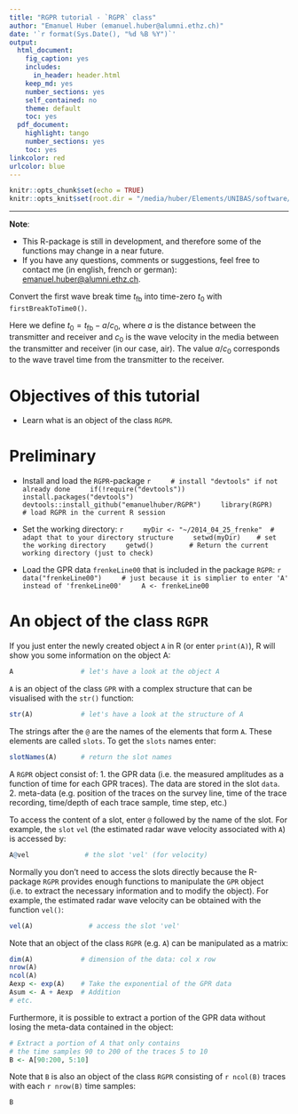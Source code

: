 ```yaml
---
title: "RGPR tutorial - `RGPR` class"
author: "Emanuel Huber (emanuel.huber@alumni.ethz.ch)"
date: '`r format(Sys.Date(), "%d %B %Y")`'
output:
  html_document:
    fig_caption: yes
    includes:
      in_header: header.html
    keep_md: yes
    number_sections: yes
    self_contained: no
    theme: default
    toc: yes
  pdf_document:
    highlight: tango
    number_sections: yes
    toc: yes
linkcolor: red
urlcolor: blue
---
```

  
```r
knitr::opts_chunk$set(echo = TRUE)
knitr::opts_knit$set(root.dir = "/media/huber/Elements/UNIBAS/software/codeR/package_RGPR/RGPR-gh-pages_tools/2014_04_25_frenke") 
```

***

**Note**: 

* This R-package is still in development, and therefore some of the functions may change in a near future. 
* If you have any questions, comments or suggestions, feel free to contact me (in english, french or german): <emanuel.huber@alumni.ethz.ch>.


Convert the first wave break time $t_{\mathrm{fb}}$ into time-zero $t_0$ 
with `firstBreakToTime0()`. 

Here we define $t_0 = t_{\mathrm{fb}} - a/c_0$, where $a$ is the distance
between the transmitter and receiver and $c_0$ is the wave velocity in
the media between the transmitter and receiver (in our case, air). 
The value $a/c_0$ corresponds to the wave travel time from the transmitter 
to the receiver.




# Objectives of this tutorial
* Learn what is an object of the class `RGPR`.



# Preliminary

* Install and load the `RGPR`-package
    ```r
    # install "devtools" if not already done
    if(!require("devtools")) install.packages("devtools")
    devtools::install_github("emanuelhuber/RGPR")
    library(RGPR)       # load RGPR in the current R session
    ```
    
* Set the working directory:
    ```r
    myDir <- "~/2014_04_25_frenke"  # adapt that to your directory structure
    setwd(myDir)    # set the working directory
    getwd()         # Return the current working directory (just to check)
    ```
    
* Load the GPR data `frenkeLine00` that is included in the package `RGPR`:
    ```r
    data("frenkeLine00")
    # just because it is simplier to enter 'A' instead of 'frenkeLine00'
    A <- frenkeLine00   
    ```


# An object of the class `RGPR`

If you just enter the newly created object `A` in R (or enter `print(A)`), R will show you some information on the object A:
```r
A                 # let's have a look at the object A
```

`A` is an object of the class `GPR` with a complex structure that can be visualised with the `str()` function:
```r
str(A)            # let's have a look at the structure of A
```


The strings after the `@` are the names of the elements that form `A`. These elements are called `slots`. To get the `slots` names enter:
```r
slotNames(A)      # return the slot names
```

A `RGPR` object consist of:
1. the GPR data (i.e. the measured amplitudes as a function of time for each GPR traces). The data are stored in the slot `data`.
2. meta-data (e.g. position of the traces on the survey line, time of the trace recording, time/depth of each trace sample, time step, etc.)

To access the content of a slot, enter `@` followed by the name of the slot. For example, the `slot` `vel` (the estimated radar wave velocity associated with `A`) is accessed by:
```r
A@vel              # the slot 'vel' (for velocity)
```

Normally you don't need to access the slots directly because the R-package `RGPR` provides enough functions to manipulate the `GPR` object (i.e. to extract the necessary information and to modify the object). For example, the estimated radar wave velocity can be obtained with the function `vel()`:
```r
vel(A)              # access the slot 'vel'
```

<!---
`A` is an object of the class `GPR` with a complex structure:
```r
class(A)          # To which class belong A?
```

To see the structure of `A` enter
```r
str(A)            # let's have a look at the structure of A
```

The strings after the `@` are the names of the elements that form `A`. These elements are called `slots`. To get the `slots` names enter:
```r
slotNames(A)      # return the slot names
```

To access the content of a slot, enter `@` followed by the name of the slot. For example, the `slot` `vel` (the estimated radar wave velocity) is accessed by:
```r
A@vel              # the slot 'vel' (for velocity)
```
-->

<!---
What is the velocity unit? The slot `@depthunit` gives the vertical unit (z, time) and `@posunit` the horizontal unit (x-y):
```r
paste0(A@posunit,"/",A@depthunit)           # the slot 'vel' ('vel' for velocity)
```
-->

<!---
The GPR data are in the slot `@data`. If you enter `A@data` you will notice that `A@data` is a matrix whose columns correspond to the recorded traces and the lines to the time of record. It is not a good practice that the user change the slot contents itself, because some of the slots are related and should not be changed alone. The R-package `RGPR` provides enough function to manipulate the `GPR` object.
-->

Note that an object of the class `RGPR` (e.g. `A`) can be manipulated as a matrix:

```r
dim(A)            # dimension of the data: col x row
nrow(A)
ncol(A)
Aexp <- exp(A)    # Take the exponential of the GPR data
Asum <- A + Aexp  # Addition
# etc.
```

Furthermore, it is possible to extract a portion of the GPR data without losing the meta-data contained in the object:
```r
# Extract a portion of A that only contains
# the time samples 90 to 200 of the traces 5 to 10
B <- A[90:200, 5:10]          
```

Note that `B` is also an object of the class `RGPR` consisting of `r ncol(B)` traces with each `r nrow(B)` time samples:
```r
B        
```

